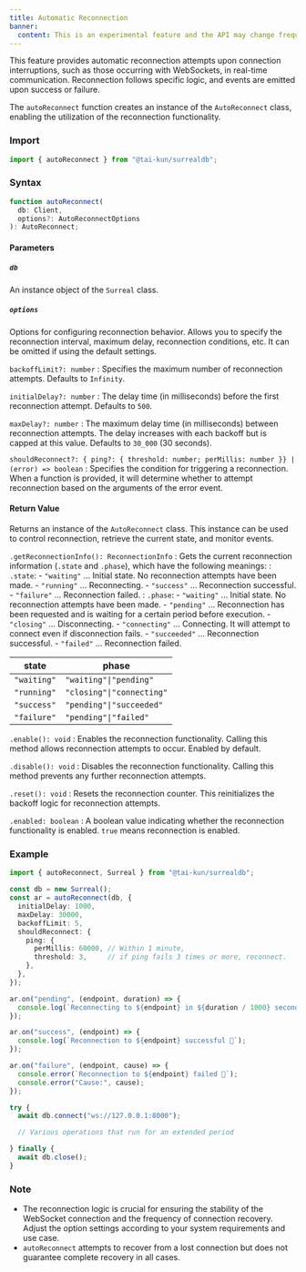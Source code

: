 ```yaml
---
title: Automatic Reconnection
banner:
  content: This is an experimental feature and the API may change frequently.
---
```


This feature provides automatic reconnection attempts upon connection interruptions, such as those occurring with WebSockets, in real-time communication. Reconnection follows specific logic, and events are emitted upon success or failure.

The `autoReconnect` function creates an instance of the `AutoReconnect` class, enabling the utilization of the reconnection functionality.

### Import

```ts
import { autoReconnect } from "@tai-kun/surrealdb";
```

### Syntax

```ts
function autoReconnect(
  db: Client, 
  options?: AutoReconnectOptions
): AutoReconnect;
```

#### Parameters

##### `db`

An instance object of the `Surreal` class.

##### `options`

Options for configuring reconnection behavior. Allows you to specify the reconnection interval, maximum delay, reconnection conditions, etc. It can be omitted if using the default settings.

`backoffLimit?: number`
:   Specifies the maximum number of reconnection attempts. Defaults to `Infinity`.

`initialDelay?: number`
:   The delay time (in milliseconds) before the first reconnection attempt. Defaults to `500`.

`maxDelay?: number`
:   The maximum delay time (in milliseconds) between reconnection attempts. The delay increases with each backoff but is capped at this value. Defaults to `30_000` (30 seconds).

`shouldReconnect?: { ping?: { threshold: number; perMillis: number }} | (error) => boolean`
:   Specifies the condition for triggering a reconnection. When a function is provided, it will determine whether to attempt reconnection based on the arguments of the error event.

#### Return Value

Returns an instance of the `AutoReconnect` class. This instance can be used to control reconnection, retrieve the current state, and monitor events.

`.getReconnectionInfo(): ReconnectionInfo`
:   Gets the current reconnection information (`.state` and `.phase`), which have the following meanings:
:   `.state`:
    - `"waiting"` ... Initial state. No reconnection attempts have been made.
    - `"running"` ... Reconnecting.
    - `"success"` ... Reconnection successful.
    - `"failure"` ... Reconnection failed.
:   `.phase`:
    - `"waiting"`    ... Initial state. No reconnection attempts have been made.
    - `"pending"`    ... Reconnection has been requested and is waiting for a certain period before execution.
    - `"closing"`    ... Disconnecting.
    - `"connecting"` ... Connecting. It will attempt to connect even if disconnection fails.
    - `"succeeded"`  ... Reconnection successful.
    - `"failed"`     ... Reconnection failed.

| state       | phase                     |
| ----------- | ------------------------- |
| `"waiting"` | `"waiting"\|"pending"`    |
| `"running"` | `"closing"\|"connecting"` |
| `"success"` | `"pending"\|"succeeded"`  |
| `"failure"` | `"pending"\|"failed"`     |

`.enable(): void`
:   Enables the reconnection functionality. Calling this method allows reconnection attempts to occur. Enabled by default.

`.disable(): void`
:   Disables the reconnection functionality. Calling this method prevents any further reconnection attempts.

`.reset(): void`
:   Resets the reconnection counter. This reinitializes the backoff logic for reconnection attempts.

`.enabled: boolean`
:   A boolean value indicating whether the reconnection functionality is enabled. `true` means reconnection is enabled.

### Example

```ts
import { autoReconnect, Surreal } from "@tai-kun/surrealdb";

const db = new Surreal();
const ar = autoReconnect(db, {
  initialDelay: 1000,
  maxDelay: 30000,
  backoffLimit: 5,
  shouldReconnect: {
    ping: {
      perMillis: 60000, // Within 1 minute,
      threshold: 3,     // if ping fails 3 times or more, reconnect.
    },
  },
});

ar.on("pending", (endpoint, duration) => {
  console.log(`Reconnecting to ${endpoint} in ${duration / 1000} seconds...`);
});

ar.on("success", (endpoint) => {
  console.log(`Reconnection to ${endpoint} successful 🎉`);
});

ar.on("failure", (endpoint, cause) => {
  console.error(`Reconnection to ${endpoint} failed 🤯`);
  console.error("Cause:", cause);
});

try {
  await db.connect("ws://127.0.0.1:8000");

  // Various operations that run for an extended period

} finally {
  await db.close();
}
```

### Note

- The reconnection logic is crucial for ensuring the stability of the WebSocket connection and the frequency of connection recovery. Adjust the option settings according to your system requirements and use case.
- `autoReconnect` attempts to recover from a lost connection but does not guarantee complete recovery in all cases.
